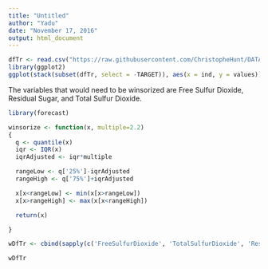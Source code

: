 ```yaml
---
title: "Untitled"
author: "Yadu"
date: "November 17, 2016"
output: html_document
---
```


```r
dfTr <- read.csv("https://raw.githubusercontent.com/ChristopheHunt/DATA-621-Group-1/master/Homework%205/imputed_wine-training-data.csv")
library(ggplot2)
ggplot(stack(subset(dfTr, select = -TARGET)), aes(x = ind, y = values)) + geom_boxplot(fill = "grey80", colour = "#3366FF")
```

The variables that would need to be winsorized are Free Sulfur Dioxide, Residual Sugar, and Total Sulfur Dioxide. 

```r
library(forecast)

winsorize <- function(x, multiple=2.2)
{
  q <- quantile(x)
  iqr <- IQR(x)
  iqrAdjusted <- iqr*multiple

  rangeLow <- q['25%']-iqrAdjusted
  rangeHigh <- q['75%']+iqrAdjusted

  x[x<rangeLow] <- min(x[x>rangeLow])
  x[x>rangeHigh] <- max(x[x<rangeHigh])

  return(x)  

}

wDfTr <- cbind(sapply(c('FreeSulfurDioxide', 'TotalSulfurDioxide', 'ResidualSugar'), function(x) winsorize(dfTr[,x], multiple=2.2)), subset(dfTr, select = -c(FreeSulfurDioxide, TotalSulfurDioxide, ResidualSugar)))

wDfTr
```